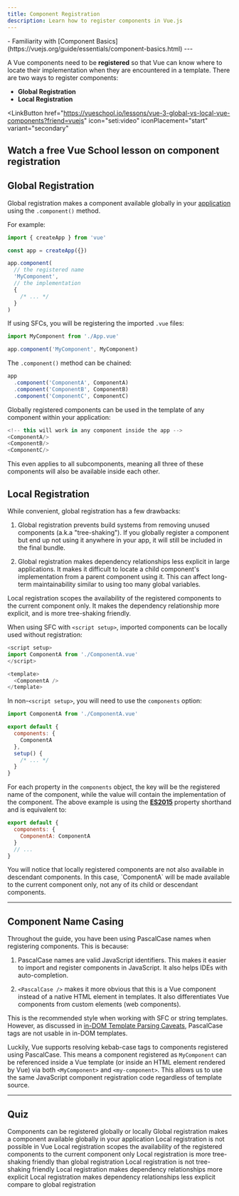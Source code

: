 ```yaml
---
title: Component Registration
description: Learn how to register components in Vue.js
---
```



<List title="Prerequisites" icon="open-book">
- Familiarity with [Component Basics](https://vuejs.org/guide/essentials/component-basics.html)

</List>
---

A Vue components need to be **registered** so that Vue can know where to locate their implementation when they are encountered in a template. There are two ways to register components:

- **Global Registration**
- **Local Registration**

<LinkButton
href="https://vueschool.io/lessons/vue-3-global-vs-local-vue-components?friend=vuejs"
icon="seti:video"
iconPlacement="start"
variant="secondary"
>
Watch a free Vue School lesson on component registration
</LinkButton>
---

## Global Registration

Global registration makes a component available globally in your [application](essentials/create) using the `.component()` method.

For example:

```js
import { createApp } from 'vue'

const app = createApp({})

app.component(
  // the registered name
  'MyComponent',
  // the implementation
  {
    /* ... */
  }
)
```
If using SFCs, you will be registering the imported `.vue` files:

```js
import MyComponent from './App.vue'

app.component('MyComponent', MyComponent)
```
The `.component()` method can be chained:

```js
app
  .component('ComponentA', ComponentA)
  .component('ComponentB', ComponentB)
  .component('ComponentC', ComponentC)
```
Globally registered components can be used in the template of any component within your application:

```js
<!-- this will work in any component inside the app -->
<ComponentA/>
<ComponentB/>
<ComponentC/>
```

This even applies to all subcomponents, meaning all three of these components will also be available inside each other.

## Local Registration​ 

While convenient, global registration has a few drawbacks:

1. Global registration prevents build systems from removing unused components (a.k.a "tree-shaking"). If you globally register a component but end up not using it anywhere in your app, it will still be included in the final bundle.

2. Global registration makes dependency relationships less explicit in large applications. It makes it difficult to locate a child component's implementation from a parent component using it. This can affect long-term maintainability similar to using too many global variables.

Local registration scopes the availability of the registered components to the current component only. It makes the dependency relationship more explicit, and is more tree-shaking friendly.

When using SFC with `<script setup>`, imported components can be locally used without registration:

```js
<script setup>
import ComponentA from './ComponentA.vue'
</script>

<template>
  <ComponentA />
</template>
```
In non-`<script setup>`, you will need to use the `components` option:

```js
import ComponentA from './ComponentA.vue'

export default {
  components: {
    ComponentA
  },
  setup() {
    /* ... */
  }
}
```
For each property in the `components` object, the key will be the registered name of the component, while the value will contain the implementation of the component. The above example is using the [**ES2015**](https://developer.mozilla.org/en-US/docs/Web/JavaScript/Reference/Operators/Object_initializer#new_notations_in_ecmascript_2015) property shorthand and is equivalent to:

```js
export default {
  components: {
    ComponentA: ComponentA
  }
  // ...
}
```
<Aside type="note">
You will notice that locally registered components are not also available in descendant components. In this case, `ComponentA` will be made available to the current component only, not any of its child or descendant components.
</Aside>

---

## Component Name Casing​
Throughout the guide, you have been using PascalCase names when registering components. This is because:

1. PascalCase names are valid JavaScript identifiers. This makes it easier to import and register components in JavaScript. It also helps IDEs with auto-completion.

2. `<PascalCase />` makes it more obvious that this is a Vue component instead of a native HTML element in templates. It also differentiates Vue components from custom elements (web components).

This is the recommended style when working with SFC or string templates. However, as discussed in [in-DOM Template Parsing Caveats](https://vuejs.org/guide/essentials/component-basics.html#in-dom-template-parsing-caveats), PascalCase tags are not usable in in-DOM templates.

Luckily, Vue supports resolving kebab-case tags to components registered using PascalCase. This means a component registered as `MyComponent` can be referenced inside a Vue template (or inside an HTML element rendered by Vue) via both `<MyComponent>` and `<my-component>`. This allows us to use the same JavaScript component registration code regardless of template source.

---

## Quiz
<Quiz title="1. Which of the following is true about component registration?" multiple>
  <QuizOption correct>Components can be registered globally or locally</QuizOption>
  <QuizOption correct>Global registration makes a component available globally in your application</QuizOption>
  <QuizOption>Local registration is not possible in Vue</QuizOption>
  <QuizOption correct>Local registration scopes the availability of the registered components to the current component only</QuizOption>
</Quiz>

<Quiz title="2. Which of the following is true about local registration?" multiple>
  <QuizOption correct>Local registration is more tree-shaking friendly than global registration</QuizOption>
  <QuizOption>Local registration is not tree-shaking friendly</QuizOption>
  <QuizOption correct>Local registration makes dependency relationships more explicit</QuizOption>
  <QuizOption>Local registration makes dependency relationships less explicit compare to global registration</QuizOption>
</Quiz>
